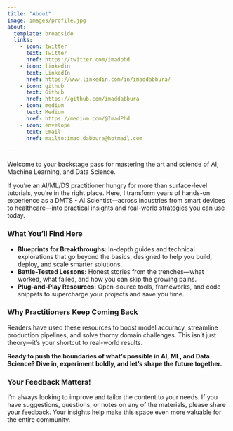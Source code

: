 ```yaml
---
title: "About"
image: images/profile.jpg
about:
  template: broadside
  links:
    - icon: twitter
      text: Twitter
      href: https://twitter.com/imadphd
    - icon: linkedin
      text: LinkedIn
      href: https://www.linkedin.com/in/imaddabbura/
    - icon: github
      text: Github
      href: https://github.com/imaddabbura
    - icon: medium
      text: Medium
      href: https://medium.com/@ImadPhd
    - icon: envelope
      text: Email
      href: mailto:imad.dabbura@hotmail.com

---
```


Welcome to your backstage pass for mastering the art and science of AI, Machine Learning, and Data Science.

If you’re an AI/ML/DS practitioner hungry for more than surface-level tutorials, you’re in the right place. Here, I transform years of hands-on experience as a DMTS - AI Scientist—across industries from smart devices to healthcare—into practical insights and real-world strategies you can use today.

### What You’ll Find Here

- **Blueprints for Breakthroughs:** In-depth guides and technical explorations that go beyond the basics, designed to help you build, deploy, and scale smarter solutions.
- **Battle-Tested Lessons:** Honest stories from the trenches—what worked, what failed, and how you can skip the growing pains.
- **Plug-and-Play Resources:** Open-source tools, frameworks, and code snippets to supercharge your projects and save you time.

### Why Practitioners Keep Coming Back

Readers have used these resources to boost model accuracy, streamline production pipelines, and solve thorny domain challenges. This isn’t just theory—it’s your shortcut to real-world results.

**Ready to push the boundaries of what’s possible in AI, ML, and Data Science? Dive in, experiment boldly, and let’s shape the future together.**

### Your Feedback Matters!

I’m always looking to improve and tailor the content to your needs. If you have suggestions, questions, or notes on any of the materials, please share your feedback. Your insights help make this space even more valuable for the entire community.
